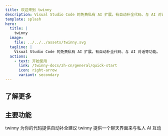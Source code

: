 ```yaml
---
title: 欢迎来到 twinny
description: Visual Studio Code 的免费私有 AI 扩展。有自动补全代码、与 AI 对话等功能。
template: splash
hero:
  title: |
    twinny
  image:
    file: ../../../assets/twinny.svg
  tagline: |
    Visual Studio Code 的免费私有 AI 扩展。有自动补全代码、与 AI 对话等功能。
  actions:
    - text: 开始使用
      link: /twinny-docs/zh-cn/general/quick-start
      icon: right-arrow
      variant: secondary
---
```



## 了解更多

<CardGrid stagger>
  <LinkCard
    title="快速开始"
    description="一个针对使用 twinny 的快速入门指南"
    href="/twinny-docs/zh-cn/general/quick-start"
  />
  <LinkCard
    title="推理提供者"
    description="了解如何在 twinny 中使用推理提供者"
    href="/twinny-docs/zh-cn/general/providers"
  ></LinkCard>
  <LinkCard
    title="支持的模型"
    description="了解 twinny 支持的 AI 模型"
    href="/twinny-docs/zh-cn/general/supported-models"
  ></LinkCard>
  <LinkCard
    title="Symmetry"
    description="去中心化的 AI 推理网络"
    href="/twinny-docs/zh-cn/general/symmetry"
  ></LinkCard>
</CardGrid>

## 主要功能

<CardGrid stagger>
  <Card title="代码补全" icon="seti:json">
    twinny 为你的代码提供自动补全建议
  </Card>
  <Card title="Chat with AI" icon="pencil">
    twinny 提供一个聊天界面来与私人 AI 互动
  </Card>
</CardGrid>
